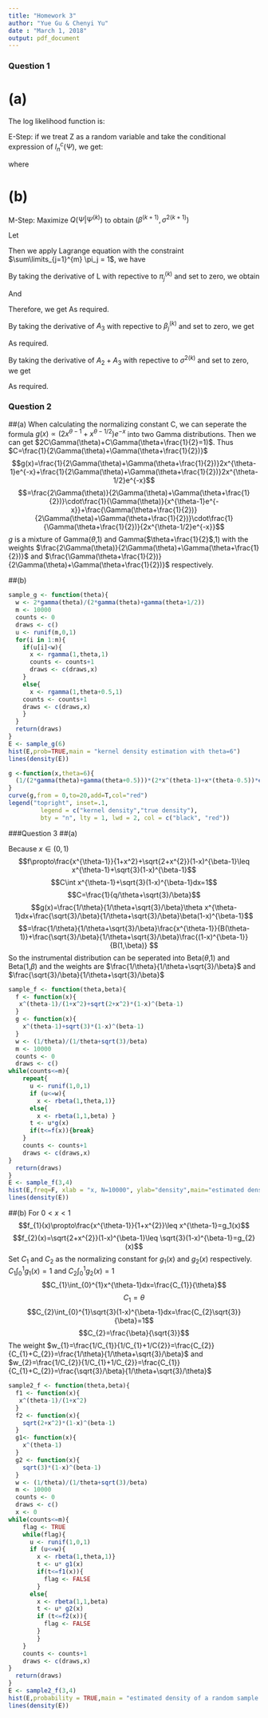 ```yaml
---
title: "Homework 3"
author: "Yue Gu & Chenyi Yu"
date : "March 1, 2018"
output: pdf_document
---
```



### Question 1
# (a) 
The log likelihood function is:
\begin{align}
l_n^c(\Psi) 
&= \sum\limits_{i=1}^{n} \log p(y_i,\textbf{x}_i,z_i;\Psi) \\
&= \sum\limits_{i=1}^{n} \sum\limits_{j=1}^{m} z_{ij} 
   \{\log \pi_j \phi(y_i - \textbf{x}_i^T\beta_j; 0,\sigma^2)\} \\
&= \sum\limits_{i=1}^{n} \sum\limits_{j=1}^{m} z_{ij} \{\log\pi_j +  
   \log\phi(y_i - \textbf{x}_i^T\beta_j; 0,\sigma^2)\}
\end{align}

E-Step: 
if we treat Z as a random variable and take the conditional expression of $l_n^c{(\Psi)}$, we get:
\begin{align}
Q(\Psi \,|\, \Psi^{(k)}) 
&= E_z[l_n^c(\Psi)] \\
&= E_z[\sum\limits_{i=1}^{n} \sum\limits_{j=1}^{m} z_{ij} \{\log\pi_j^{(k)} +  
   \log\phi(y_i - \textbf{x}_i^T{\beta_j}^{(k)};0,{\sigma^2}^{(k)}\}] \\
&= \sum\limits_{i=1}^{n} \sum\limits_{j=1}^{m} E[z_{ij} \,|\, y_i,\textbf{x}_i;\Psi^{(k)}] 
   \{\log\pi_j^{(k)} + \log\phi(y_i-\textbf{x}_i^T{\beta_j}^{(k)};0,{\sigma^2}^{(k)} \}  \\
&= \sum\limits_{i=1}^{n} \sum\limits_{j=1}^{m} p_{ij}^{(k+1)} 
   \{\log\pi_j^{(k)} + \log\phi(y_i-\textbf{x}_i^T{\beta_j}^{(k)};0,{\sigma^2}^{(k)}\} \\
\end{align}


where
\begin{align}
p_{ij}^{(k+1)} 
&= E[z_{ij} \,|\, y_i,\textbf{x}_i;\Psi^{(k)}] \\
&= \cfrac {p(z_{ij};\pi)p(\textbf{x}_{i} \,|\, y_{i},z_{i};\Psi^{(k)})} 
   {p(y_{i},\textbf{x}_{i};\Psi^{(k)})} \, By\ Bayes'\ Rule  \\
&= \cfrac {\pi_j^{(k)} \phi(y_i-\textbf{x}_i^T\beta_j^{(k)};0,{\sigma^2}^{(k)})} 
{\sum\limits_{j=1}^{m} \pi_j^{(k)} \phi(y_i-\textbf{x}_i^T\beta_j^{(k)};0,{\sigma^2}^{(k)})} \\
\end{align}



# (b) 
M-Step: Maximize $Q(\Psi|\Psi^{(k)})$ to obtain $(\beta^{(k+1)},{\sigma^2}^{(k+1)})$

\begin{align}
Q(\Psi \,|\, \Psi^{(k)})
&= \sum\limits_{i=1}^{n} \sum\limits_{j=1}^{m} E[z_{ij} \,|\, y_i,\textbf{x}_i;\Psi^{(k)}] 
   \{\log\pi_j^{(k)} + \log\phi(y_i-\textbf{x}_i^T\beta_j^{(k)};0,{\sigma^2}^{(k)})\} \\
&= \sum\limits_{i=1}^{n} \sum\limits_{j=1}^{m} p_{ij}^{(k+1)} 
   \{\log\pi_j^{(k)} + \log\phi(y_i-\textbf{x}_i^T\beta_j^{(k)};0,{\sigma^2}^{(k)})\} \\
&= \sum\limits_{i=1}^{n} \sum\limits_{j=1}^{m} p_{ij}^{(k+1)} \log\pi_j^{(k)} +
   \sum\limits_{i=1}^{n} \sum\limits_{j=1}^{m} p_{ij}^{(k+1)} 
   \log\phi(y_i-\textbf{x}_i^T\beta_j^{(k)};0,{\sigma^2}^{(k)}) \\
&= \sum\limits_{i=1}^{n} \sum\limits_{j=1}^{m} p_{ij}^{(k+1)} \log\pi_j^{(k)} +
   \sum\limits_{i=1}^{n} \sum\limits_{j=1}^{m} p_{ij}^{(k+1)} 
   \log(\frac {1} {\sqrt{2\pi} {\sigma}^{(k)}}) -
   \sum\limits_{i=1}^{n} \sum\limits_{j=1}^{m} p_{ij}^{(k+1)} 
   \frac {(y_i-\textbf{x}_i^T\beta_j^{(k)})^2} {2{\sigma^2}^{(k)}}
\end{align}

Let
\begin{equation}
A_1 = \sum\limits_{i=1}^{n} \sum\limits_{j=1}^{m} p_{ij}^{(k+1)} \log\pi_j^{(k)}
\end{equation}

\begin{equation}
A_2 = \sum\limits_{i=1}^{n} \sum\limits_{j=1}^{m} p_{ij}^{(k+1)} 
      \log(\frac {1} {\sqrt{2\pi} {\sigma}^{(k)}})
\end{equation}

\begin{equation}
A_3 = \sum\limits_{i=1}^{n} \sum\limits_{j=1}^{m} p_{ij}^{(k+1)} 
      \frac {(y_i-\textbf{x}_i^T\beta_j^{(k)})^2} {2{\sigma^2}^{(k)}}
\end{equation}

Then we apply Lagrange equation with the constraint $\sum\limits_{j=1}^{m} \pi_j = 1$, we have
\begin{equation}
L({\pi_1}^{(k)},...,{\pi_m}^{(k)};\lambda) 
= Q(\Psi \,|\, \Psi^{(k)}) - \lambda (\sum\limits_{j=1}^{m} {\pi_j}^{(k)}-1)
\end{equation}

By taking the derivative of L with repective to $\pi_j^{(k)}$ and set to zero, we obtain
\begin{equation}
\frac{\partial L}{\partial \pi_j^{(k)}} 
= \sum\limits_{i=1}^{n} {p_{ij}}^{(k+1)} \frac {1} {\pi_j^{(k+1)}} - \lambda 
= 0
\end{equation}


\begin{equation}
\, \Rightarrow \,  
\pi_j^{(k+1)} = \cfrac {\sum\limits_{i=1}^{n} p_{ij}^{(k+1)}} {n}  
\end{equation}

And
\begin{equation}
\frac {\sum\limits_{i=1}^{n} \sum\limits_{j=1}^{m} p_{ij}^{(k+1)}} {\lambda} 
= \frac {n} {\lambda}
=1
\end{equation}

\begin{equation}
\, \Rightarrow \,  
\lambda = n
\end{equation}

Therefore, we get 
\begin{equation}
\pi_j^{(k+1)} = \cfrac {\sum\limits_{i=1}^{n} p_{ij}^{(k+1)}} {n}  
\end{equation}
As required.


By taking the derivative of $A_3$ with repective to $\beta_j^{(k)}$ and set to zero, we get
\begin{equation}
\frac{\partial A_3}{\partial \beta_j^{(k)}} 
\propto \sum\limits_{i=1}^{n}  p_{ij}^{(k+1)} \textbf{x}_i
        (y_i - \textbf{x}_i^T \beta_j^{(k+1)})
= 0
\end{equation}

\begin{equation}
\, \Rightarrow \, 
\sum\limits_{i=1}^{n}  p_{ij}^{(k+1)} \textbf{x}_i y_i
= \sum\limits_{i=1}^{n} \textbf{x}_i \textbf{x}_i^T \beta_j^{(k+1)} p_{ij}^{(k+1)}
\end{equation}


\begin{equation}
\, \Rightarrow \, 
\beta_j^{(k+1)} = 
({\sum\limits_{i=1}^{n}}  \textbf{x}_i \textbf{x}_i^T p_{ij}^{(k+1)}) ^{-1}
({\sum\limits_{i=1}^{n}} \textbf{x}_i p_{ij}^{(k+1)} y_i) , j=1,..., m  
\end{equation}
As required.


By taking the derivative of $A_2+A_3$ with repective to ${\sigma^2}^{(k)}$ and set to zero, we get
\begin{equation}
{\sigma^2}^{(k+1)} 
= \frac {\sum\limits_{i=1}^{n} \sum\limits_{j=1}^{m} p_{ij}^{(k+1)} 
  (y_i - \textbf{x}_i^T \beta_j^{(k+1)})^2} 
  {\sum\limits_{i=1}^{n} \sum\limits_{j=1}^{m} p_{ij}^{(k+1)}}
\end{equation}


\begin{equation}
\, \Rightarrow \,
{\sigma^2}^{(k+1)} = 
\cfrac{\sum\limits_{i=1}^{n} \sum\limits_{j=1}^{m} p_{ij}^{(k+1)} (y_i - \textbf{x}_i^T \beta_j^{(k+1)})^2} {n} 
\end{equation}
As required.



### Question 2
##(a) 
When calculating the normalizing constant C, we can seperate the formula $g(x)\propto(2x^{\theta-1}+x^{\theta-1/2})e^{-x}$ into two Gamma distributions. 
Then we can get $2C\Gamma(\theta)+C\Gamma(\theta+\frac{1}{2}=1)$.
Thus $C=\frac{1}{2\Gamma(\theta)+\Gamma(\theta+\frac{1}{2})}$
$$g(x)=\frac{1}{2\Gamma(\theta)+\Gamma(\theta+\frac{1}{2})}2x^{\theta-1}e^{-x}+\frac{1}{2\Gamma(\theta)+\Gamma(\theta+\frac{1}{2})}2x^{\theta-1/2}e^{-x}$$
$$=\frac{2\Gamma(\theta)}{2\Gamma(\theta)+\Gamma(\theta+\frac{1}{2})}\cdot\frac{1}{\Gamma(\theta)}{x^{\theta-1}e^{-x}}+\frac{\Gamma(\theta+\frac{1}{2})}{2\Gamma(\theta)+\Gamma(\theta+\frac{1}{2})}\cdot\frac{1}{\Gamma(\theta+\frac{1}{2})}{2x^{\theta-1/2}e^{-x}}$$
$g$ is a mixture of Gamma($\theta$,1) and Gamma($\theta+\frac{1}{2}$,1) with the weights $\frac{2\Gamma(\theta)}{2\Gamma(\theta)+\Gamma(\theta+\frac{1}{2})}$ and $\frac{\Gamma(\theta+\frac{1}{2})}{2\Gamma(\theta)+\Gamma(\theta+\frac{1}{2})}$ respectively. 

##(b) 
```r
sample_g <- function(theta){
  w <- 2*gamma(theta)/(2*gamma(theta)+gamma(theta+1/2))
  m <- 10000
  counts <- 0
  draws <- c()
  u <- runif(m,0,1)
  for(i in 1:m){
    if(u[i]<w){
      x <- rgamma(1,theta,1)
      counts <- counts+1
      draws <- c(draws,x)
    }
    else{
      x <- rgamma(1,theta+0.5,1)
    counts <- counts+1
    draws <- c(draws,x)  
    }
  }
  return(draws)
}
E <- sample_g(6)
hist(E,prob=TRUE,main = "kernel density estimation with theta=6")
lines(density(E))

g <-function(x,theta=6){
  (1/(2*gamma(theta)+gamma(theta+0.5)))*(2*x^(theta-1)+x*(theta-0.5))*exp(-x)
}
curve(g,from = 0,to=20,add=T,col="red")
legend("topright", inset=.1, 
         legend = c("kernel density","true density"), 
         bty = "n", lty = 1, lwd = 2, col = c("black", "red"))
```


###Question 3
##(a)

Because $x\in(0,1)$
$$f\propto\frac{x^{\theta-1}}{1+x^2}+\sqrt{2+x^{2}}(1-x)^{\beta-1}\leq x^{\theta-1}+\sqrt{3}(1-x)^{\beta-1}$$
$$C\int x^{\theta-1}+\sqrt{3}(1-x)^{\beta-1}dx=1$$
$$C=\frac{1}{q/\theta+\sqrt{3}/\beta}$$
$$g(x)=\frac{1/\theta}{1/\theta+\sqrt{3}/\beta}\theta x^{\theta-1}dx+\frac{\sqrt{3}/\beta}{1/\theta+\sqrt{3}/\beta}\beta(1-x)^{\beta-1}$$
$$=\frac{1/\theta}{1/\theta+\sqrt{3}/\beta}\frac{x^{\theta-1}}{B(\theta-1)}+\frac{\sqrt{3}/\beta}{1/\theta+\sqrt{3}/\beta}\frac{(1-x)^{\beta-1}}{B(1,\beta)} $$
So the instrumental distribution can be seperated into Beta($\theta$,1) and Beta(1,$\beta$) and the weights are $\frac{1/\theta}{1/\theta+\sqrt{3}/\beta}$ and $\frac{\sqrt{3}/\beta}{1/\theta+\sqrt{3}/\beta}$

```r
sample_f <- function(theta,beta){
  f <- function(x){
   x^(theta-1)/(1+x^2)+sqrt(2+x^2)*(1-x)^(beta-1)
  }
  g <- function(x){
    x^(theta-1)+sqrt(3)*(1-x)^(beta-1)
  }
  w <- (1/theta)/(1/theta+sqrt(3)/beta)
  m <- 10000
  counts <- 0
  draws <- c()
while(counts<=m){
    repeat{
      u <- runif(1,0,1)
      if (u<=w){
        x <- rbeta(1,theta,1)}
      else{
        x <- rbeta(1,1,beta) }  
      t <- u*g(x)
      if(t<=f(x)){break}
    }
    counts <- counts+1
    draws <- c(draws,x)
}
  return(draws)
}
E <- sample_f(3,4)
hist(E,freq=F, xlab = "x, N=10000", ylab="density",main="estimated density of a random sample with theta=3,beta=4")
lines(density(E))
```



##(b)
For $0<x<1$
$$f_{1}(x)\propto\frac{x^{\theta-1}}{1+x^{2}}\leq x^{\theta-1}=g_1(x)$$
$$f_{2}(x)=\sqrt{2+x^{2}}(1-x)^{\beta-1}\leq \sqrt{3}(1-x)^{\beta-1}=g_{2}(x)$$
Set $C_{1}$ and $C_{2}$ as the normalizing constant for $g_{1}(x)$ and $g_{2}(x)$ respectively. 
$C_{1}\int_{0}^{1}g_{1}(x)=1$ and $C_{2}\int_{0}^{1}g_{2}(x)=1$
$$C_{1}\int_{0}^{1}x^{\theta-1}dx=\frac{C_{1}}{\theta}$$
$$C_{1}=\theta$$
$$C_{2}\int_{0}^{1}\sqrt{3}(1-x)^{\beta-1}dx=\frac{C_{2}\sqrt{3}}{\beta}=1$$
$$C_{2}=\frac{\beta}{\sqrt{3}}$$
The weight $w_{1}=\frac{1/C_{1}}{1/C_{1}+1/C{2}}=\frac{C_{2}}{C_{1}+C_{2}}=\frac{1/\theta}{1/\theta+\sqrt{3}/\beta}$ and $w_{2}=\frac{1/C_{2}}{1/C_{1}+1/C_{2}}=\frac{C_{1}}{C_{1}+C_{2}}=\frac{\sqrt{3}/\beta}{1/\theta+\sqrt{3}/\theta}$

```r
sample2_f <- function(theta,beta){
  f1 <- function(x){
   x^(theta-1)/(1+x^2)
  }
  f2 <- function(x){
    sqrt(2+x^2)*(1-x)^(beta-1)
  }
  g1<- function(x){
    x^(theta-1)
  }
  g2 <- function(x){
    sqrt(3)*(1-x)^(beta-1)
  }
  w <- (1/theta)/(1/theta+sqrt(3)/beta)
  m <- 10000
  counts <- 0
  draws <- c()
  x <- 0
while(counts<=m){
    flag <- TRUE  
    while(flag){
      u <- runif(1,0,1)
      if (u<=w){
        x <- rbeta(1,theta,1)}
        t <- u* g1(x)
        if(t<=f1(x)){
          flag <- FALSE
        }
      else{
        x <- rbeta(1,1,beta)
        t <- u* g2(x)
        if (t<=f2(x)){
          flag <- FALSE
        }
        }  
    }
    counts <- counts+1
    draws <- c(draws,x)
}
  return(draws)
}
E <- sample2_f(3,4)
hist(E,probability = TRUE,main = "estimated density of a random sample with theta=3,beta=4")
lines(density(E))
```










